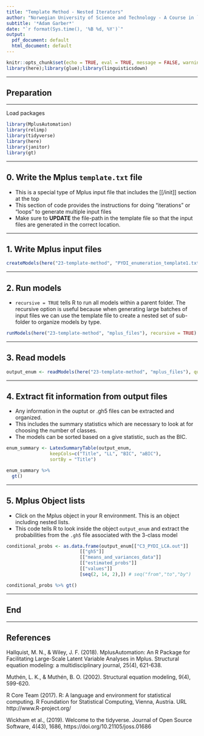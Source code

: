 ```yaml
---
title: "Template Method - Nested Iterators"
author: "Norwegian University of Science and Technology - A Course in `MplusAutomation`"
subtitle: '*Adam Garber*'
date: "`r format(Sys.time(), '%B %d, %Y')`"
output:
  pdf_document: default
  html_document: default
---
```


```r
knitr::opts_chunk$set(echo = TRUE, eval = TRUE, message = FALSE, warning = FALSE)
library(here);library(glue);library(linguisticsdown)
```

______________________________________________

## Preparation

______________________________________________

Load packages
```r

library(MplusAutomation)
library(relimp)
library(tidyverse)
library(here)
library(janitor)
library(gt)

```

______________________________________________

## 0. Write the Mplus `template.txt` file 

- This is a special type of Mplus input file that includes the [[/init]] section at the top
- This section of code provides the instructions for doing “iterations” or “loops” to generate multiple input files
- Make sure to **UPDATE** the file-path in the template file so that the input files are generated in the correct location.

______________________________________________

## 1. Write Mplus input files

```r

createModels(here("23-template-method", "PYDI_enumeration_template1.txt"))

```

______________________________________________

## 2. Run models

- `recursive = TRUE` tells R to run all models within a parent folder. The recursive option is useful because when generating large batches of input files we can use the template file to create a nested set of sub-folder to organize models by type.

```r

runModels(here("23-template-method", "mplus_files"), recursive = TRUE) 

```

______________________________________________

## 3. Read models

```r
output_enum <- readModels(here("23-template-method", "mplus_files"), quiet = TRUE)
```

______________________________________________

## 4. Extract fit information from output files


- Any information in the ouptut or .gh5 files can be extracted and organized.
- This includes the summary statistics which are necessary to look at for choosing the number of classes. 
- The models can be sorted based on a give statistic, such as the BIC.

```r

enum_summary <- LatexSummaryTable(output_enum,                                          
                keepCols=c("Title", "LL", "BIC", "aBIC"),                          
                sortBy = "Title")    

enum_summary %>%
  gt()

```

______________________________________________


## 5. Mplus Object lists

- Click on the Mplus object in your R environment. This is an object including nested lists. 
- This code tells R to look inside the object `output_enum` and extract the probabilities from the `.gh5` file associated with the 3-class model


```r

conditional_probs <- as.data.frame(output_enum[["C3_PYDI_LCA.out"]]
                           [["gh5"]]
                           [["means_and_variances_data"]]
                           [["estimated_probs"]]
                           [["values"]]
                           [seq(2, 14, 2),]) # seq("from","to","by") 

conditional_probs %>% gt()

```

______________________________________________

## End

______________________________________________


## References

Hallquist, M. N., & Wiley, J. F. (2018). MplusAutomation: An R Package for Facilitating Large-Scale Latent Variable Analyses in Mplus. Structural equation modeling: a multidisciplinary journal, 25(4), 621-638.

Muthén, L. K., & Muthén, B. O. (2002). [\textcolor{blue}{How to use a Monte Carlo study to decide on sample size and determine power.}](https://www.tandfonline.com/doi/pdf/10.1207/S15328007SEM0904_8) Structural equation modeling, 9(4), 599-620.

R Core Team (2017). R: A language and environment for statistical computing. R Foundation for Statistical Computing, Vienna, Austria. URL http://www.R-project.org/

Wickham et al., (2019). Welcome to the tidyverse. Journal of Open Source Software, 4(43), 1686, https://doi.org/10.21105/joss.01686




